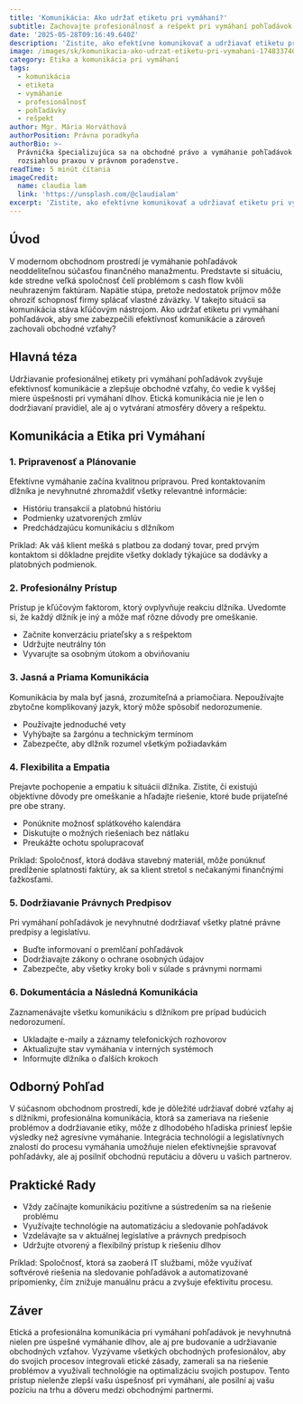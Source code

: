 ```yaml
---
title: 'Komunikácia: Ako udržať etiketu pri vymáhaní?'
subtitle: Zachovajte profesionálnosť a rešpekt pri vymáhaní pohľadávok.
date: '2025-05-28T09:16:49.640Z'
description: 'Zistite, ako efektívne komunikovať a udržiavať etiketu pri vymáhaní dlhov.'
image: /images/sk/komunikacia-ako-udrzat-etiketu-pri-vymahani-1748337409447.jpg
category: Etika a komunikácia pri vymáhaní
tags:
  - komunikácia
  - etiketa
  - vymáhanie
  - profesionálnosť
  - pohľadávky
  - rešpekt
author: Mgr. Mária Horváthová
authorPosition: Právna poradkyňa
authorBio: >-
  Právnička špecializujúca sa na obchodné právo a vymáhanie pohľadávok s
  rozsiahlou praxou v právnom poradenstve.
readTime: 5 minút čítania
imageCredit:
  name: claudia lam
  link: 'https://unsplash.com/@claudialam'
excerpt: 'Zistite, ako efektívne komunikovať a udržiavať etiketu pri vymáhaní dlhov.'
---
```

## Úvod

V modernom obchodnom prostredí je vymáhanie pohľadávok neoddeliteľnou súčasťou finančného manažmentu. Predstavte si situáciu, kde stredne veľká spoločnosť čelí problémom s cash flow kvôli neuhrazeným faktúram. Napätie stúpa, pretože nedostatok príjmov môže ohroziť schopnosť firmy splácať vlastné záväzky. V takejto situácii sa komunikácia stáva kľúčovým nástrojom. Ako udržať etiketu pri vymáhaní pohľadávok, aby sme zabezpečili efektívnosť komunikácie a zároveň zachovali obchodné vzťahy?

## Hlavná téza

Udržiavanie profesionálnej etikety pri vymáhaní pohľadávok zvyšuje efektívnosť komunikácie a zlepšuje obchodné vzťahy, čo vedie k vyššej miere úspešnosti pri vymáhaní dlhov. Etická komunikácia nie je len o dodržiavaní pravidiel, ale aj o vytváraní atmosféry dôvery a rešpektu.

## Komunikácia a Etika pri Vymáhaní

### 1. Pripravenosť a Plánovanie

Efektívne vymáhanie začína kvalitnou prípravou. Pred kontaktovaním dlžníka je nevyhnutné zhromaždiť všetky relevantné informácie:

- Históriu transakcií a platobnú históriu
- Podmienky uzatvorených zmlúv
- Predchádzajúcu komunikáciu s dlžníkom

Príklad: Ak váš klient mešká s platbou za dodaný tovar, pred prvým kontaktom si dôkladne prejdite všetky doklady týkajúce sa dodávky a platobných podmienok.

### 2. Profesionálny Prístup

Prístup je kľúčovým faktorom, ktorý ovplyvňuje reakciu dlžníka. Uvedomte si, že každý dlžník je iný a môže mať rôzne dôvody pre omeškanie.

- Začnite konverzáciu priateľsky a s rešpektom
- Udržujte neutrálny tón
- Vyvarujte sa osobným útokom a obviňovaniu

### 3. Jasná a Priama Komunikácia

Komunikácia by mala byť jasná, zrozumiteľná a priamočiara. Nepoužívajte zbytočne komplikovaný jazyk, ktorý môže spôsobiť nedorozumenie.

- Používajte jednoduché vety
- Vyhýbajte sa žargónu a technickým termínom
- Zabezpečte, aby dlžník rozumel všetkým požiadavkám

### 4. Flexibilita a Empatia

Prejavte pochopenie a empatiu k situácii dlžníka. Zistite, či existujú objektívne dôvody pre omeškanie a hľadajte riešenie, ktoré bude prijateľné pre obe strany.

- Ponúknite možnosť splátkového kalendára
- Diskutujte o možných riešeniach bez nátlaku
- Preukážte ochotu spolupracovať

Príklad: Spoločnosť, ktorá dodáva stavebný materiál, môže ponúknuť predĺženie splatnosti faktúry, ak sa klient stretol s nečakanými finančnými ťažkosťami.

### 5. Dodržiavanie Právnych Predpisov

Pri vymáhaní pohľadávok je nevyhnutné dodržiavať všetky platné právne predpisy a legislatívu.

- Buďte informovaní o premlčaní pohľadávok
- Dodržiavajte zákony o ochrane osobných údajov
- Zabezpečte, aby všetky kroky boli v súlade s právnymi normami

### 6. Dokumentácia a Následná Komunikácia

Zaznamenávajte všetku komunikáciu s dlžníkom pre prípad budúcich nedorozumení.

- Ukladajte e-maily a záznamy telefonických rozhovorov
- Aktualizujte stav vymáhania v interných systémoch
- Informujte dlžníka o ďalších krokoch

## Odborný Pohľad

V súčasnom obchodnom prostredí, kde je dôležité udržiavať dobré vzťahy aj s dlžníkmi, profesionálna komunikácia, ktorá sa zameriava na riešenie problémov a dodržiavanie etiky, môže z dlhodobého hľadiska priniesť lepšie výsledky než agresívne vymáhanie. Integrácia technológií a legislatívnych znalostí do procesu vymáhania umožňuje nielen efektívnejšie spravovať pohľadávky, ale aj posilniť obchodnú reputáciu a dôveru u vašich partnerov.

## Praktické Rady

- Vždy začínajte komunikáciu pozitívne a sústredením sa na riešenie problému
- Využívajte technológie na automatizáciu a sledovanie pohľadávok
- Vzdelávajte sa v aktuálnej legislatíve a právnych predpisoch
- Udržujte otvorený a flexibilný prístup k riešeniu dlhov

Príklad: Spoločnosť, ktorá sa zaoberá IT službami, môže využívať softvérové riešenia na sledovanie pohľadávok a automatizované pripomienky, čím znižuje manuálnu prácu a zvyšuje efektivitu procesu.

## Záver

Etická a profesionálna komunikácia pri vymáhaní pohľadávok je nevyhnutná nielen pre úspešné vymáhanie dlhov, ale aj pre budovanie a udržiavanie obchodných vzťahov. Vyzývame všetkých obchodných profesionálov, aby do svojich procesov integrovali etické zásady, zamerali sa na riešenie problémov a využívali technológie na optimalizáciu svojich postupov. Tento prístup nielenže zlepší vašu úspešnosť pri vymáhaní, ale posilní aj vašu pozíciu na trhu a dôveru medzi obchodnými partnermi.
